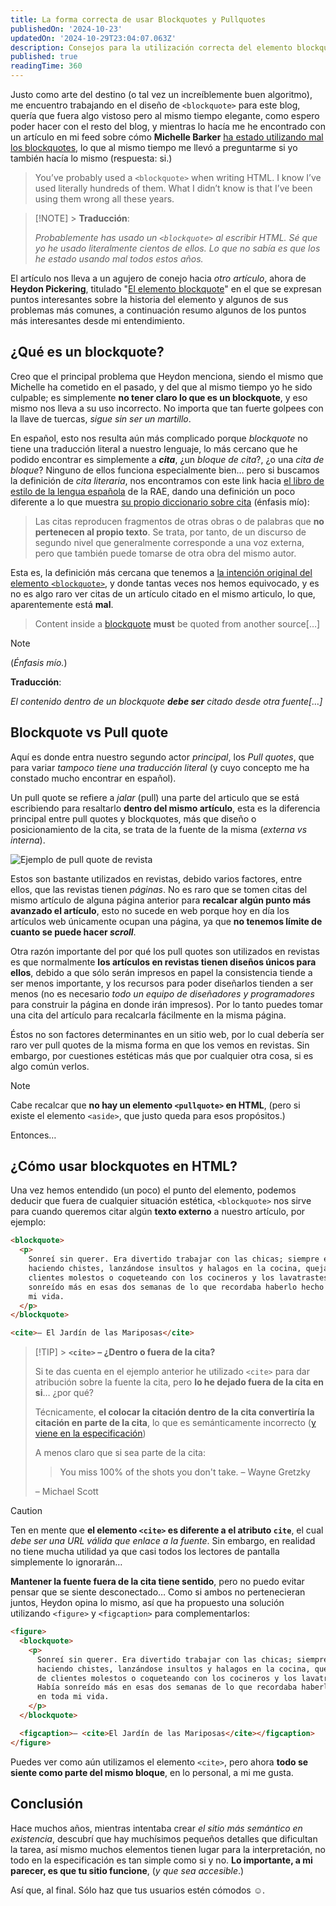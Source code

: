 ```yaml
---
title: La forma correcta de usar Blockquotes y Pullquotes
publishedOn: '2024-10-23'
updatedOn: '2024-10-29T23:04:07.063Z'
description: Consejos para la utilización correcta del elemento blockquote
published: true
readingTime: 360
---
```


Justo como arte del destino (o tal vez un increíblemente buen algoritmo), me encuentro trabajando en el diseño de `<blockquote>` para este blog, quería que fuera algo vistoso pero al mismo tiempo elegante, como espero poder hacer con el resto del blog, y mientras lo hacía me he encontrado con un artículo en mi feed sobre cómo **Michelle Barker** [ha estado utilizando mal los blockquotes](https://css-irl.info/ive-been-doing-blockquotes-wrong/), lo que al mismo tiempo me llevó a preguntarme si yo también hacía lo mismo (respuesta: si.)

> You’ve probably used a `<blockquote>` when writing HTML. I know I’ve used literally hundreds of them. What I didn’t know is that I’ve been using them wrong all these years.

> [!NOTE] > **Traducción**:
>
> _Probablemente has usado un `<blockquote>` al escribir HTML. Sé que yo he usado literalmente cientos de ellos. Lo que no sabía es que los he estado usando mal todos estos años._

El artículo nos lleva a un agujero de conejo hacia _otro artículo_, ahora de **Heydon Pickering**, titulado "[El elemento blockquote](https://heydonworks.com/article/the-blockquote-element/)" en el que se expresan puntos interesantes sobre la historia del elemento y algunos de sus problemas más comunes, a continuación resumo algunos de los puntos más interesantes desde mi entendimiento.

## ¿Qué es un blockquote?

Creo que el principal problema que Heydon menciona, siendo el mismo que Michelle ha cometido en el pasado, y del que al mismo tiempo yo he sido culpable; es simplemente **no tener claro lo que es un blockquote**, y eso mismo nos lleva a su uso incorrecto. No importa que tan fuerte golpees con la llave de tuercas, _sigue sin ser un martillo_.

En español, esto nos resulta aún más complicado porque _blockquote_ no tiene una traducción literal a nuestro lenguaje, lo más cercano que he podido encontrar es simplemente a **_cita_**, ¿un _bloque de cita_?, ¿o una _cita de bloque_? Ninguno de ellos funciona especialmente bien… pero si buscamos la definición de _cita literaria_, nos encontramos con este link hacia [el libro de estilo de la lengua española](https://www.rae.es/libro-estilo-lengua-espa%C3%B1ola/citas) de la RAE, dando una definición un poco diferente a lo que muestra [su propio diccionario sobre cita](https://dle.rae.es/cita) (énfasis mío):

> Las citas reproducen fragmentos de otras obras o de palabras que **no pertenecen al propio texto**. Se trata, por tanto, de un discurso de segundo nivel que generalmente corresponde a una voz externa, pero que también puede tomarse de otra obra del mismo autor.

Esta es, la definición más cercana que tenemos a [la intención original del elemento `<blockquote>`](https://www.w3.org/TR/2011/WD-html5-author-20110809/the-blockquote-element.html), y donde tantas veces nos hemos equivocado, y es no es algo raro ver citas de un artículo citado en el mismo articulo, lo que, aparentemente está **mal**.

> Content inside a [blockquote](https://www.w3.org/TR/2011/WD-html5-author-20110809/the-blockquote-element.html#the-blockquote-element) **must** be quoted from another source[…]

> [!NOTE]
> (_Énfasis mío._)
>
> **Traducción**:
>
> _El contenido dentro de un blockquote **debe ser** citado desde otra fuente[…]_

## Blockquote vs Pull quote

Aquí es donde entra nuestro segundo actor _principal_, los _Pull quotes_, que para variar _tampoco tiene una traducción literal_ (y cuyo concepto me ha constado mucho encontrar en español).

Un pull quote se refiere a _jalar_ (pull) una parte del articulo que se está escribiendo para resaltarlo **dentro del mismo artículo**, esta es la diferencia principal entre pull quotes y blockquotes, más que diseño o posicionamiento de la cita, se trata de la fuente de la misma (_externa vs interna_).

![Ejemplo de pull quote de revista](/posts/the-correct-way-of-using-blockquotes/pullquote.jpg 'Ejemplo de pull quote en revista')

Estos son bastante utilizados en revistas, debido varios factores, entre ellos, que las revistas tienen _páginas_. No es raro que se tomen citas del mismo artículo de alguna página anterior para **recalcar algún punto más avanzado el artículo**, esto no sucede en web porque hoy en día los artículos web únicamente ocupan una página, ya que **no tenemos límite de cuanto se puede hacer _scroll_**.

Otra razón importante del por qué los pull quotes son utilizados en revistas es que normalmente **los artículos en revistas tienen diseños únicos para ellos**, debido a que sólo serán impresos en papel la consistencia tiende a ser menos importante, y los recursos para poder diseñarlos tienden a ser menos (no es necesario _todo un equipo de diseñadores y programadores_ para construir la página en donde irán impresos). Por lo tanto puedes tomar una cita del artículo para recalcarla fácilmente en la misma página.

Éstos no son factores determinantes en un sitio web, por lo cual debería ser raro ver pull quotes de la misma forma en que los vemos en revistas. Sin embargo, por cuestiones estéticas más que por cualquier otra cosa, si es algo común verlos.

> [!NOTE]
> Cabe recalcar que **no hay un elemento `<pullquote>` en HTML**, (pero si existe el elemento `<aside>`, que justo queda para esos propósitos.)

Entonces…

## ¿Cómo usar blockquotes en HTML?

Una vez hemos entendido (un poco) el punto del elemento, podemos deducir que fuera de cualquier situación estética, `<blockquote>` nos sirve para cuando queremos citar algún **texto externo** a nuestro artículo, por ejemplo:

```html
<blockquote>
  <p>
    Sonreí sin querer. Era divertido trabajar con las chicas; siempre estaban
    haciendo chistes, lanzándose insultos y halagos en la cocina, quejándose de
    clientes molestos o coqueteando con los cocineros y los lavatrastes. Había
    sonreído más en esas dos semanas de lo que recordaba haberlo hecho en toda
    mi vida.
  </p>
</blockquote>

<cite>– El Jardín de las Mariposas</cite>
```

> [!TIP] > **`<cite>` – ¿Dentro o fuera de la cita?**
>
> Si te das cuenta en el ejemplo anterior he utilizado `<cite>` para dar atribución sobre la fuente la cita, pero **lo he dejado fuera de la cita en si**… ¿por qué?
>
> Técnicamente, **el colocar la citación dentro de la cita convertiría la citación en parte de la cita**, lo que es semánticamente incorrecto ([y viene en la especificación](https://html.spec.whatwg.org/multipage/grouping-content.html#the-blockquote-element:~:text=Attribution%20for%20the%20quotation%2C%20if%20any%2C%20must%20be%20placed%20outside%20the%20blockquote%20element.))
>
> A menos claro que si sea parte de la cita:
>
> > You miss 100% of the shots you don't take.
> > – Wayne Gretzky
>
> – Michael Scott

> [!CAUTION]
> Ten en mente que **el elemento `<cite>` es diferente a el atributo `cite`**, el cual _debe ser una URL válida que enlace a la fuente_. Sin embargo, en realidad no tiene mucha utilidad ya que casi todos los lectores de pantalla simplemente lo ignorarán…

**Mantener la fuente fuera de la cita tiene sentido**, pero no puedo evitar pensar que se siente desconectado… Como si ambos no pertenecieran juntos, Heydon opina lo mismo, así que ha propuesto una solución utilizando `<figure>` y `<figcaption>` para complementarlos:

```html
<figure>
  <blockquote>
    <p>
      Sonreí sin querer. Era divertido trabajar con las chicas; siempre estaban
      haciendo chistes, lanzándose insultos y halagos en la cocina, quejándose
      de clientes molestos o coqueteando con los cocineros y los lavatrastes.
      Había sonreído más en esas dos semanas de lo que recordaba haberlo hecho
      en toda mi vida.
    </p>
  </blockquote>

  <figcaption>– <cite>El Jardín de las Mariposas</cite></figcaption>
</figure>
```

Puedes ver como aún utilizamos el elemento `<cite>`, pero ahora **todo se siente como parte del mismo bloque**, en lo personal, a mi me gusta.

## Conclusión

Hace muchos años, mientras intentaba crear _el sitio más semántico en existencia_, descubrí que hay muchísimos pequeños detalles que dificultan la tarea, así mismo muchos elementos tienen lugar para la interpretación, no todo en la especificación es tan simple como si y no. **Lo importante, a mi parecer, es que tu sitio funcione**, (_y que sea accesible_.)

Así que, al final. Sólo haz que tus usuarios estén cómodos ☺️️.
